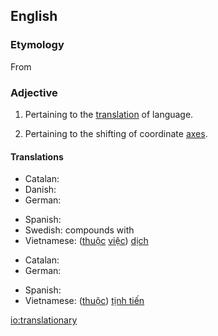 ==English==

===Etymology===
From {{suffix|translation|ary|lang=en}}

===Adjective===
{{en-adj|-}}

# Pertaining to the [[translation]] of language.
# {{context|geometry|lang=en}} Pertaining to the shifting of coordinate [[axis|axes]].

====Translations====
{{trans-top|translation of language}}
* Catalan: {{t|ca|traduccional}}
* Danish: {{qualifier|compounds}} {{t+|da|oversættelse|alt=oversættelses-}}
* German: {{t|de|übersetzungstechnisch}}
{{trans-mid}}
* Spanish: {{t|es|traduccional}}
* Swedish: compounds with {{t+|sv|översättning|c}}
* Vietnamese: ([[thuộc]] [[việc]]) [[dịch]]
{{trans-bottom}}

{{trans-top|shifting of coordinate axes}}
* Catalan: {{t|ca|translacional}}
* German: {{t|de|translatorisch}}
{{trans-mid}}
* Spanish: {{t|es|traslacional}}
* Vietnamese: ([[thuộc]]) [[tịnh tiến]]
{{trans-bottom}}

[[io:translationary]]